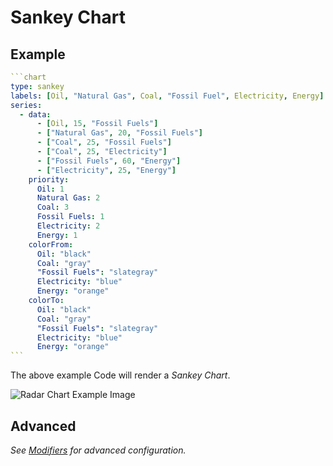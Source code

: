 # Sankey Chart

## Example

````yaml
```chart
type: sankey
labels: [Oil, "Natural Gas", Coal, "Fossil Fuel", Electricity, Energy]
series:
  - data:
      - [Oil, 15, "Fossil Fuels"]
	  - ["Natural Gas", 20, "Fossil Fuels"]
	  - ["Coal", 25, "Fossil Fuels"]
	  - ["Coal", 25, "Electricity"]
	  - ["Fossil Fuels", 60, "Energy"]
	  - ["Electricity", 25, "Energy"]
    priority:
	  Oil: 1
	  Natural Gas: 2
	  Coal: 3
	  Fossil Fuels: 1
	  Electricity: 2
	  Energy: 1
    colorFrom:
	  Oil: "black"
	  Coal: "gray"
	  "Fossil Fuels": "slategray"
	  Electricity: "blue"
	  Energy: "orange"
    colorTo:
	  Oil: "black"
	  Coal: "gray"
	  "Fossil Fuels": "slategray"
	  Electricity: "blue"
	  Energy: "orange"
```
````

The above example Code will render a _Sankey Chart_.

![Radar Chart Example Image](../../../images/sankey.png)

## Advanced

*See [Modifiers](/Modifiers) for advanced configuration.*